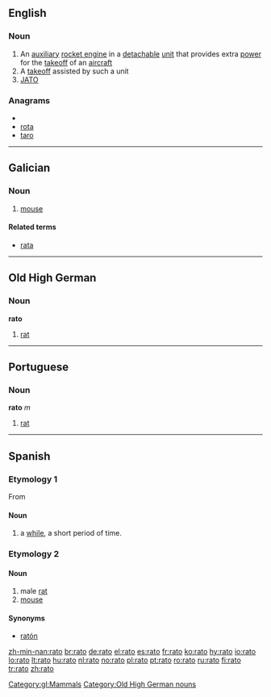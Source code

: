 {{also|RATO}}
==English==

===Noun===
{{wikipedia|RATO}}
{{en-noun}}

# An [[auxiliary]] [[rocket engine]] in a [[detachable]] [[unit]] that provides extra [[power]] for the [[takeoff]] of an [[aircraft]]
# A [[takeoff]] assisted by such a unit
# [[JATO]]

===Anagrams===
* {{alphagram|aort}}
* [[rota#English|rota]]
* [[taro#English|taro]]

----

==Galician==

===Noun===
{{gl-noun|m}}

# [[mouse]]

====Related terms====
* [[rata#Galician|rata]]

[[Category:gl:Mammals]]

----

==Old High German==
===Noun===
'''rato'''

# [[rat]]

[[Category:Old High German nouns]]

----

==Portuguese==
===Noun===
'''rato''' ''m''

# [[rat]]

----

==Spanish==

===Etymology 1===
From {{etyl|la|es}} {{term|lang=la|raptus}}

====Noun====
{{es-noun-m}}

# a [[while]], a short period of time.

===Etymology 2===

====Noun====
{{es-noun-mf|f=rata}}

# male [[rat]]
# [[mouse]]

====Synonyms====
* {{sense|mouse}} [[ratón]]

[[zh-min-nan:rato]]
[[br:rato]]
[[de:rato]]
[[el:rato]]
[[es:rato]]
[[fr:rato]]
[[ko:rato]]
[[hy:rato]]
[[io:rato]]
[[lo:rato]]
[[lt:rato]]
[[hu:rato]]
[[nl:rato]]
[[no:rato]]
[[pl:rato]]
[[pt:rato]]
[[ro:rato]]
[[ru:rato]]
[[fi:rato]]
[[tr:rato]]
[[zh:rato]]